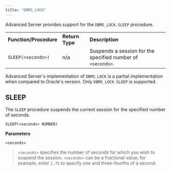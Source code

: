 ```yaml
---
title: "DBMS_LOCK"
---
```


Advanced Server provides support for the `DBMS_LOCK.SLEEP` procedure.

|                        |                 |                                                             |
| ---------------------- | --------------- | ----------------------------------------------------------- |
| **Function/Procedure** | **Return Type** | **Description**                                             |
| `SLEEP(<seconds>)`     | n/a             | Suspends a session for the specified number of `<seconds>`. |

Advanced Server's implementation of `DBMS_LOCK` is a partial implementation when compared to Oracle's version. Only `DBMS_LOCK.SLEEP` is supported.

## SLEEP

The `SLEEP` procedure suspends the current session for the specified number of seconds.

`SLEEP(<seconds> NUMBER)`

**Parameters**

`<seconds>`

> `<seconds>` specifies the number of seconds for which you wish to suspend the session. `<seconds>` can be a fractional value; for example, enter `1.75` to specify one and three-fourths of a second.
